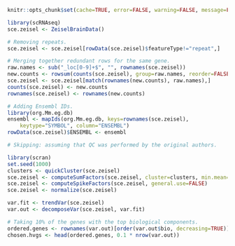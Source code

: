 ```r
knitr::opts_chunk$set(cache=TRUE, error=FALSE, warning=FALSE, message=FALSE)
```

```r
library(scRNAseq)
sce.zeisel <- ZeiselBrainData()

# Removing repeats.
sce.zeisel <- sce.zeisel[rowData(sce.zeisel)$featureType!="repeat",]

# Merging together redundant rows for the same gene.
raw.names <- sub("_loc[0-9]+$", "", rownames(sce.zeisel))
new.counts <- rowsum(counts(sce.zeisel), group=raw.names, reorder=FALSE)
sce.zeisel <- sce.zeisel[match(rownames(new.counts), raw.names),]
counts(sce.zeisel) <- new.counts
rownames(sce.zeisel) <- rownames(new.counts)
```

```r
# Adding Ensembl IDs.
library(org.Mm.eg.db)
ensembl <- mapIds(org.Mm.eg.db, keys=rownames(sce.zeisel), 
    keytype="SYMBOL", column="ENSEMBL")
rowData(sce.zeisel)$ENSEMBL <- ensembl
```

```r
# Skipping: assuming that QC was performed by the original authors.
```

```r
library(scran)
set.seed(1000)
clusters <- quickCluster(sce.zeisel)
sce.zeisel <- computeSumFactors(sce.zeisel, cluster=clusters, min.mean=0.1)
sce.zeisel <- computeSpikeFactors(sce.zeisel, general.use=FALSE)
sce.zeisel <- normalize(sce.zeisel)
```

```r
var.fit <- trendVar(sce.zeisel)
var.out <- decomposeVar(sce.zeisel, var.fit)

# Taking 10% of the genes with the top biological components.
ordered.genes <- rownames(var.out)[order(var.out$bio, decreasing=TRUE)]
chosen.hvgs <- head(ordered.genes, 0.1 * nrow(var.out))
```

